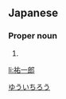 ==Japanese==
{{ja-kanjitab|ゆう|いち|ろう|yomi=o}}

===Proper noun===
{{ja-pos|proper|ゆういちろう}}

# {{given name|male|lang=ja}}

[[Category:Japanese male given names|ゆういちろう]]

[[li:祐一郎]]